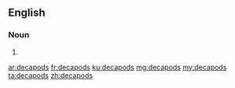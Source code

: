 ==English==

===Noun===
{{head|en|plural}}

# {{plural of|decapod|lang=en}}

[[ar:decapods]]
[[fr:decapods]]
[[ku:decapods]]
[[mg:decapods]]
[[my:decapods]]
[[ta:decapods]]
[[zh:decapods]]